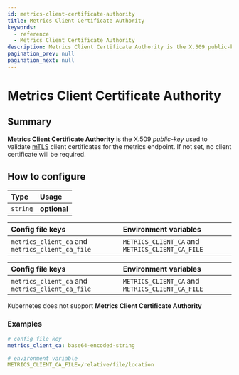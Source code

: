 ```yaml
---
id: metrics-client-certificate-authority
title: Metrics Client Certificate Authority
keywords:
  - reference
  - Metrics Client Certificate Authority
description: Metrics Client Certificate Authority is the X.509 public-key used to validate [mTLS](https://en.wikipedia.org/wiki/Mutual_authentication) client certificates for the metrics endpoint.
pagination_prev: null
pagination_next: null
---
```



# Metrics Client Certificate Authority

## Summary

**Metrics Client Certificate Authority** is the X.509 _public-key_ used to validate [mTLS](https://en.wikipedia.org/wiki/Mutual_authentication) client certificates for the metrics endpoint. If not set, no client certificate will be required.

## How to configure

| **Type** | **Usage**    |
| :------- | :----------- |
| `string` | **optional** |

<Tabs>
<TabItem value="Core" label="Core">

| **Config file keys** | **Environment variables** |
| :-- | :-- |
| `metrics_client_ca` and `metrics_client_ca_file` | `METRICS_CLIENT_CA` and `METRICS_CLIENT_CA_FILE` |

</TabItem>
<TabItem value="Enterprise" label="Enterprise">

| **Config file keys** | **Environment variables** |
| :-- | :-- |
| `metrics_client_ca` and `metrics_client_ca_file` | `METRICS_CLIENT_CA` and `METRICS_CLIENT_CA_FILE` |

</TabItem>
<TabItem value="Kubernetes" label="Kubernetes">

Kubernetes does not support **Metrics Client Certificate Authority**

</TabItem>
</Tabs>

### Examples

```yaml
# config file key
metrics_client_ca: base64-encoded-string

# environment variable
METRICS_CLIENT_CA_FILE=/relative/file/location
```
